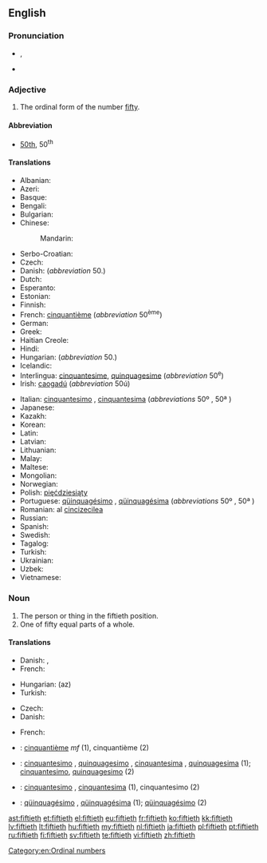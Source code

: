 ==English==
{{rfc-auto}}

===Pronunciation===
* {{IPA|/ˈfɪftiəθ/}}, {{X-SAMPA|/"fIfti@T/}}
* {{hyphenation|fif|ti|eth}}

===Adjective===
{{en-adj|-}}

# The ordinal form of the number [[fifty]].

====Abbreviation====
* [[50th]], 50<sup>th</sup>

====Translations====
{{trans-top|the ordinal form of the number fifty}}
* Albanian: {{t-|sq|pesëdhjetë|sc=Cyrl}}
* Azeri: {{t-|az|ellinci}}
* Basque: {{t-|eu|berrogeita hamarren}}
* Bengali: {{t-|bn|পঁচাশত্তম|tr=pam̐cāśattama|sc=Cyrl}}
* Bulgarian: {{t-|bg|петдесети|tr=petdeseti|sc=Cyrl}}
* Chinese:
*: Mandarin: {{t|zh|第五十|tr=dì wǔshí|sc=Hani}}
* Serbo-Croatian: {{t|sh|pedeseti}}
* Czech: {{t+|cs|padesátý|m}}
* Danish: {{t-|da|halvtredsindstyvende}} (''abbreviation'' 50.)
* Dutch: {{t+|nl|vijftigste}}
* Esperanto: {{t-|eo|kvindeka|sc=Cyrl}}
* Estonian: {{t-|et|viiekümnes}}
* Finnish: {{t-|fi|viideskymmenes|sc=Hani}}
* French: [[cinquantième]] (''abbreviation'' 50<sup>ème</sup>)
* German: {{t+|de|fünfzigste}}
* Greek: {{t+|el|πεντηκοστός|tr=pentikostos}}
* Haitian Creole: {{tø|ht|senkantan}}
* Hindi: {{t-|hi|पचासवां|tr=pacāsavāṁ|sc=Deva}}
* Hungarian: {{t+|hu|ötvenedik}} (''abbreviation'' 50.)
* Icelandic: {{t-|is|fimmtugasta}}
* Interlingua: [[cinquantesime]], [[quinquagesime]] (''abbreviation'' 50<sup>e</sup>)
* Irish: [[caogadú]] (''abbreviation'' 50ú)
{{trans-mid}}
* Italian: [[cinquantesimo]] {{m}}, [[cinquantesima]] {{f}} (''abbreviations'' 50º {{m}}, 50ª {{f}})
* Japanese: {{t-|ja|第五十|tr=dai go jū|sc=Jpan}}
* Kazakh: {{t|kk|елуінші|tr=elwıqınşı|sc=Cyrl}}
* Korean: {{t+|ko|쉰째|tr=swinjjae |sc=Kore}}
* Latin: {{t-|la|quinquagesimus|sc=Cyrl}}
* Latvian: {{t+|lv|piecdesmitais}}
* Lithuanian: {{t+|lt|penkiasdešimtas}}
* Malay: {{t-|ms|yg kelima puluh}}
* Maltese: {{t-|mt|wieħed minn ħamsin}}
* Mongolian: {{t-|mn|тавьдугаар|tr=tavʹdugaar|sc=Cyrl}}
* Norwegian: {{t-|no|femtinde}}
* Polish: [[pięćdziesiąty]] {{m}}
* Portuguese: [[qüinquagésimo]] {{m}}, [[qüinquagésima]] {{f}} (''abbreviations'' 50º {{m}}, 50ª {{f}})
* Romanian: al [[cincizecilea]] {{m}}
* Russian: {{t+|ru|пятидесятый|tr=pyatidesyatyĭ|sc=Cyrl}}
* Spanish: {{t+|es|quincuagésimo}}
* Swedish: {{t+|sv|femtionde}}
* Tagalog: {{t-|tl|pang-limampu|sc=Hani}}
* Turkish: {{t+|tr|ellinci}}
* Ukrainian: {{t-|uk|п'ятидесятих|tr=p'yatydesyatykh|sc=Cyrl}}
* Uzbek: {{t|uz|elliginchi}}
* Vietnamese: {{t-|vi|thứ năm mươi}}
{{trans-bottom}}

===Noun===
{{en-noun}}

# The person or thing in the fiftieth position.
# One of fifty equal parts of a whole.

====Translations====
{{trans-top|the person or thing in the fiftieth position}}
* Danish: {{t-|da|den halvtredsindstyvende|c}}, {{t-|da|nr. halvtreds|c}}
* French: {{t+|fr|cinquantième|m|f}}
{{trans-mid}}
* Hungarian: (az) {{t+|hu|ötvenedik}}
* Turkish: {{t+|tr|ellinci}}
{{trans-bottom}}

{{trans-top|one of fifty equal parts of a whole}}
* Czech: {{t-|cs|padesátina|f}}
* Danish: {{t-|da|halvtredsindstyvendedel|c}}
{{trans-mid}}
* French: {{t+|fr|cinquantième|m}}
{{trans-bottom}}

{{checktrans-top}}
* {{ttbc|fr}}: [[cinquantième]]  ''mf'' (1), cinquantième {{m}} (2)
* {{ttbc|ia}}: [[cinquantesimo]] {{m}}, [[quinquagesimo]] {{m}}, [[cinquantesima]] {{f}}, [[quinquagesima]] {{f}} (1); [[cinquantesimo]], [[quinquagesimo]] (2)
{{trans-mid}}
* {{ttbc|it}}: [[cinquantesimo]] {{m}}, [[cinquantesima]] {{f}} (1), cinquantesimo {{m}} (2)
* {{ttbc|pt}}: [[qüinquagésimo]] {{m}}, [[qüinquagésima]] {{f}} (1); [[qüinquagésimo]] {{m}} (2)
{{trans-bottom}}

[[Category:en:Ordinal numbers]]

[[ast:fiftieth]]
[[et:fiftieth]]
[[el:fiftieth]]
[[eu:fiftieth]]
[[fr:fiftieth]]
[[ko:fiftieth]]
[[kk:fiftieth]]
[[lv:fiftieth]]
[[lt:fiftieth]]
[[hu:fiftieth]]
[[my:fiftieth]]
[[nl:fiftieth]]
[[ja:fiftieth]]
[[pl:fiftieth]]
[[pt:fiftieth]]
[[ru:fiftieth]]
[[fi:fiftieth]]
[[sv:fiftieth]]
[[te:fiftieth]]
[[vi:fiftieth]]
[[zh:fiftieth]]